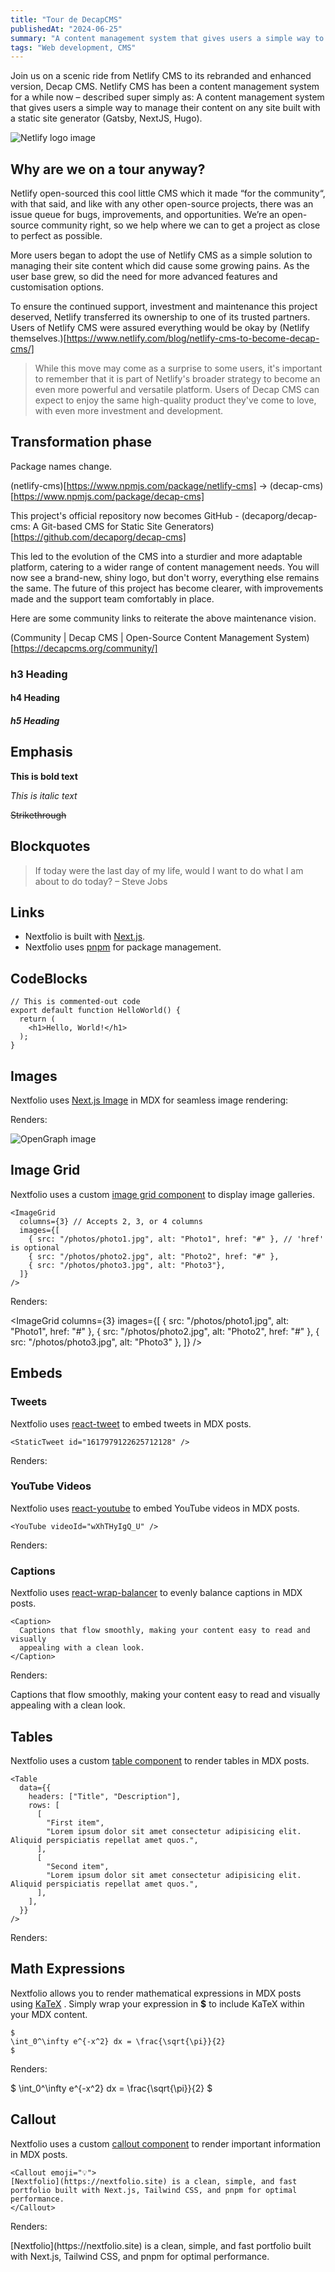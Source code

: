 ```yaml
---
title: "Tour de DecapCMS"
publishedAt: "2024-06-25"
summary: "A content management system that gives users a simple way to manage their content on any site built with a static site generator."
tags: "Web development, CMS"
---
```


Join us on a scenic ride from Netlify CMS to its rebranded and enhanced version, Decap CMS. Netlify CMS has been a content management system for a while now – described super simply as: A content management system that gives users a simple way to manage their content on any site built with a static site generator (Gatsby, NextJS, Hugo).

<Image
  src="/netlify-logo.webp"
  alt="Netlify logo image"
  width={640}
  height={500}
/>

## Why are we on a tour anyway?

Netlify open-sourced this cool little CMS which it made “for the community“, with that said, and like with any other open-source projects, there was an issue queue for bugs, improvements, and opportunities. We’re an open-source community right, so we help where we can to get a project as close to perfect as possible.

More users began to adopt the use of Netlify CMS as a simple solution to managing their site content which did cause some growing pains. As the user base grew, so did the need for more advanced features and customisation options.

To ensure the continued support, investment and maintenance this project deserved, Netlify transferred its ownership to one of its trusted partners. Users of Netlify CMS were assured everything would be okay by (Netlify themselves.)[https://www.netlify.com/blog/netlify-cms-to-become-decap-cms/]

> While this move may come as a surprise to some users, it's important to remember that it is part of Netlify's broader strategy to become an even more powerful and versatile platform. Users of Decap CMS can expect to enjoy the same high-quality product they've come to love, with even more investment and development.

## Transformation phase

Package names change.

(netlify-cms)[https://www.npmjs.com/package/netlify-cms] -> (decap-cms)[https://www.npmjs.com/package/decap-cms]

This project's official repository now becomes GitHub - (decaporg/decap-cms: A Git-based CMS for Static Site Generators)[https://github.com/decaporg/decap-cms]

This led to the evolution of the CMS into a sturdier and more adaptable platform, catering to a wider range of content management needs. You will now see a brand-new, shiny logo, but don't worry, everything else remains the same. The future of this project has become clearer, with improvements made and the support team comfortably in place.

Here are some community links to reiterate the above maintenance vision.

(Community | Decap CMS | Open-Source Content Management System)[https://decapcms.org/community/]

### h3 Heading

#### h4 Heading

##### h5 Heading

## Emphasis

**This is bold text**

_This is italic text_

<del> Strikethrough </del>

## Blockquotes

> If today were the last day of my life, would I want to do what I am about to do today? – Steve Jobs

## Links

- Nextfolio is built with [Next.js](https://nextjs.org).
- Nextfolio uses [pnpm](https://pnpm.io/) for package management.

## CodeBlocks

```
// This is commented-out code
export default function HelloWorld() {
  return (
    <h1>Hello, World!</h1>
  );
}
```

## Images

Nextfolio uses [Next.js Image](https://nextjs.org/docs/basic-features/image-optimization) in MDX for seamless image rendering:

Renders:

<Image
  src="/opengraph-image.png"
  alt="OpenGraph image"
  width={640}
  height={500}
/>

## Image Grid

Nextfolio uses a custom [image grid component](https://github.com/1msirius/Nextfolio/blob/main/app/components/image-grid.tsx) to display image galleries.

```
<ImageGrid
  columns={3} // Accepts 2, 3, or 4 columns
  images={[
    { src: "/photos/photo1.jpg", alt: "Photo1", href: "#" }, // 'href' is optional
    { src: "/photos/photo2.jpg", alt: "Photo2", href: "#" },
    { src: "/photos/photo3.jpg", alt: "Photo3"},
  ]}
/>
```

Renders:

<ImageGrid
  columns={3}
  images={[
    { src: "/photos/photo1.jpg", alt: "Photo1", href: "#" },
    { src: "/photos/photo2.jpg", alt: "Photo2", href: "#" },
    { src: "/photos/photo3.jpg", alt: "Photo3" },
  ]}
/>

## Embeds

### Tweets

Nextfolio uses [react-tweet](https://react-tweet.vercel.app/) to embed tweets in MDX posts.

```
<StaticTweet id="1617979122625712128" />
```

Renders:

<StaticTweet id="1617979122625712128" />

### YouTube Videos

Nextfolio uses [react-youtube](https://www.npmjs.com/package/react-youtube) to embed YouTube videos in MDX posts.

```
<YouTube videoId="wXhTHyIgQ_U" />
```

Renders:

<YouTube videoId="wXhTHyIgQ_U" />

### Captions

Nextfolio uses [react-wrap-balancer](https://react-wrap-balancer.vercel.app/) to evenly balance captions in MDX posts.

```
<Caption>
  Captions that flow smoothly, making your content easy to read and visually
  appealing with a clean look.
</Caption>
```

Renders:

<Caption>
  Captions that flow smoothly, making your content easy to read and visually
  appealing with a clean look.
</Caption>

## Tables

Nextfolio uses a custom [table component](https://github.com/1msirius/Nextfolio/blob/main/app/components/mdx.tsx#L38) to render tables in MDX posts.

```
<Table
  data={{
    headers: ["Title", "Description"],
    rows: [
      [
        "First item",
        "Lorem ipsum dolor sit amet consectetur adipisicing elit. Aliquid perspiciatis repellat amet quos.",
      ],
      [
        "Second item",
        "Lorem ipsum dolor sit amet consectetur adipisicing elit. Aliquid perspiciatis repellat amet quos.",
      ],
    ],
  }}
/>
```

Renders:

<Table
  data={{
    headers: ["Title", "Description"],
    rows: [
      [
        "First item",
        "Lorem ipsum dolor sit amet consectetur adipisicing elit. Aliquid perspiciatis repellat amet quos.",
      ],
      [
        "Second item",
        "Lorem ipsum dolor sit amet consectetur adipisicing elit. Aliquid perspiciatis repellat amet quos.",
      ],
    ],
  }}
/>

## Math Expressions

Nextfolio allows you to render mathematical expressions in MDX posts using [KaTeX](https://katex.org/) . Simply wrap your expression in **$** to include KaTeX within your MDX content.

```
$
\int_0^\infty e^{-x^2} dx = \frac{\sqrt{\pi}}{2}
$
```

Renders:

$
\int_0^\infty e^{-x^2} dx = \frac{\sqrt{\pi}}{2}
$

## Callout

Nextfolio uses a custom [callout component](https://github.com/1msirius/Nextfolio/blob/main/app/components/mdx.tsx#L63) to render important information in MDX posts.

```
<Callout emoji="💡">
[Nextfolio](https://nextfolio.site) is a clean, simple, and fast portfolio built with Next.js, Tailwind CSS, and pnpm for optimal performance.
</Callout>
```

Renders:

<Callout emoji="💡">
  [Nextfolio](https://nextfolio.site) is a clean, simple, and fast portfolio
  built with Next.js, Tailwind CSS, and pnpm for optimal performance.
</Callout>
